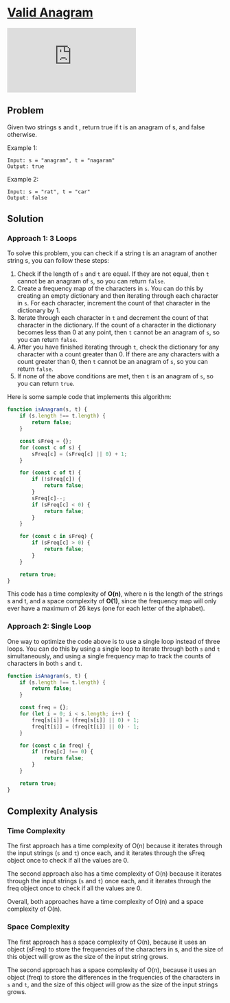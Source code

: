 
# [Valid Anagram](https:leetcode.com/problems/valid-anagram) <DifficultyChip difficulty="easy" />

<div className="iframe-container">
  <iframe className="responsive-iframe" src="https://www.youtube.com/embed/9UtInBqnCgA"
          title="YouTube video player" frameBorder="0"
          allow="accelerometer; autoplay; clipboard-write; encrypted-media; gyroscope; picture-in-picture"
          allowFullScreen></iframe>
</div>

## Problem

Given two strings s and t , return true if t is an anagram of s, and false otherwise.

Example 1:

```text
Input: s = "anagram", t = "nagaram"
Output: true
```

Example 2:

```text
Input: s = "rat", t = "car"
Output: false
```

## Solution

### Approach 1: 3 Loops

To solve this problem, you can check if a string t is an anagram of another string s, you can follow these steps:

1. Check if the length of `s` and `t` are equal. If they are not equal, then `t` cannot be an anagram of `s`, so you can return `false`.
2. Create a frequency map of the characters in `s`. You can do this by creating an empty dictionary and then iterating through each character in `s`. For each character, increment the count of that character in the dictionary by 1.
3. Iterate through each character in `t` and decrement the count of that character in the dictionary. If the count of a character in the dictionary becomes less than 0 at any point, then `t` cannot be an anagram of `s`, so you can return `false`.
4. After you have finished iterating through `t`, check the dictionary for any character with a count greater than 0. If there are any characters with a count greater than 0, then `t` cannot be an anagram of `s`, so you can return `false`.
5. If none of the above conditions are met, then `t` is an anagram of `s`, so you can return `true`.

Here is some sample code that implements this algorithm:

```javascript
function isAnagram(s, t) {
    if (s.length !== t.length) {
        return false;
    }

    const sFreq = {};
    for (const c of s) {
        sFreq[c] = (sFreq[c] || 0) + 1;
    }

    for (const c of t) {
        if (!sFreq[c]) {
            return false;
        }
        sFreq[c]--;
        if (sFreq[c] < 0) {
            return false;
        }
    }

    for (const c in sFreq) {
        if (sFreq[c] > 0) {
            return false;
        }
    }

    return true;
}
```

This code has a time complexity of **O(n)**, where n is the length of the strings s and t, and a space complexity of **O(1)**, since the frequency map will only ever have a maximum of 26 keys (one for each letter of the alphabet).

### Approach 2: Single Loop

One way to optimize the code above is to use a single loop instead of three loops. You can do this by using a single loop to iterate through both `s` and `t` simultaneously, and using a single frequency map to track the counts of characters in both `s` and `t`.

```javascript
function isAnagram(s, t) {
    if (s.length !== t.length) {
        return false;
    }

    const freq = {};
    for (let i = 0; i < s.length; i++) {
        freq[s[i]] = (freq[s[i]] || 0) + 1;
        freq[t[i]] = (freq[t[i]] || 0) - 1;
    }

    for (const c in freq) {
        if (freq[c] !== 0) {
            return false;
        }
    }

    return true;
}
```

## Complexity Analysis

### Time Complexity

The first approach has a time complexity of O(n) because it iterates through the input strings (`s` and `t`) once each, and it iterates through the sFreq object once to check if all the values are 0.

The second approach also has a time complexity of O(n) because it iterates through the input strings (`s` and `t`) once each, and it iterates through the freq object once to check if all the values are 0.

Overall, both approaches have a time complexity of O(n) and a space complexity of O(n).

### Space Complexity

The first approach has a space complexity of O(n), because it uses an object (sFreq) to store the frequencies of the characters in s, and the size of this object will grow as the size of the input string grows.

The second approach has a space complexity of O(n), because it uses an object (freq) to store the differences in the frequencies of the characters in `s` and `t`, and the size of this object will grow as the size of the input strings grows.
